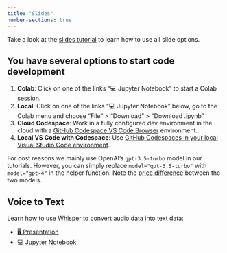 ```yaml
---
title: "Slides"
number-sections: true
---
```



::: {.callout-note appearance="simple"}
Take a look at the [slides tutorial](https://kirenz.github.io/lab-toolkit/slides/slides.html#/title-slide) to learn how to use all slide options. 
:::



::: {.callout-tip collapse="true"}
## You have several options to start code development
1. **Colab**: Click on one of the links "💻 Jupyter Notebook" to start a Colab session. 
2. **Local**: Click on one of the links "💻 Jupyter Notebook" below, go to the Colab menu and choose "File" > "Download" > "Download .ipynb"
3. **Cloud Codespace**: Work in a fully configured dev environment in the cloud with a [GitHub Codespace VS Code Browser](/https://github.com/kirenz/lab-voice-to-text/blob/main/README.md) environment.
4. **Local VS Code with Codespace**: Use [GitHub Codespaces in your local Visual Studio Code environment](https://docs.github.com/en/codespaces/developing-in-codespaces/using-github-codespaces-in-visual-studio-code).
:::

For cost reasons we mainly use OpenAI's `gpt-3.5-turbo` model in our tutorials. However, you can simply replace `model="gpt-3.5-turbo"` with `model="gpt-4"` in the helper function. Note the [price difference](https://openai.com/pricing) between the two models.




## Voice to Text

Learn how to use Whisper to convert audio data into text data:

::: {.callout-tip appearance="simple" icon=false}

- [🖥️ Presentation](slides/voice-to-text.qmd)
- [💻 Jupyter Notebook](https://colab.research.google.com/github/kirenz/lab-voice-to-text/blob/main/code/voice-to-text.ipynb)
:::